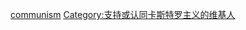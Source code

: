 {{Userbox-2
  |border-c=000000
    |id1=[[File:Fidel Castro.jpg|50px]]
  |info=这个用户支持或认同'''[[卡斯特罗主义]]'''。
  |info-c=#B22222
|id2= 反抗强权
    }}<includeonly>[[Category:支持或认同卡斯特罗主义的维基人|{{PAGENAME}}]]</includeonly><noinclude>
[[Category:政治團體用戶框模板|communism]]
</noinclude>

[[Category:支持或认同卡斯特罗主义的维基人]]